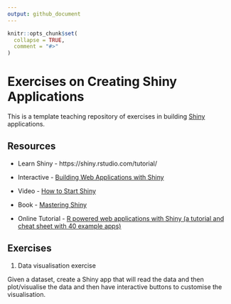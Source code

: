 ```yaml
---
output: github_document
---
```


<!-- README.md is generated from README.Rmd. Please edit that file -->

```r
knitr::opts_chunk$set(
  collapse = TRUE,
  comment = "#>"
)
```

# Exercises on Creating Shiny Applications

<!-- badges: start -->
<!-- badges: end -->

This is a template teaching repository of exercises in building [Shiny](https://shiny.rstudio.com) applications.

## Resources

* Learn Shiny - https://shiny.rstudio.com/tutorial/

* Interactive - [Building Web Applications with Shiny](https://rstudio-education.github.io/shiny-course/)

* Video - [How to Start Shiny](https://vimeo.com/131218530?embedded=true&source=video_title&owner=22717988)

* Book - [Mastering Shiny](https://mastering-shiny.org/)

* Online Tutorial - [R powered web applications with Shiny (a tutorial and cheat sheet with 40 example apps)](http://zevross.com/blog/2016/04/19/r-powered-web-applications-with-shiny-a-tutorial-and-cheat-sheet-with-40-example-apps/)

## Exercises

1. Data visualisation exercise

Given a dataset, create a Shiny app that will read the data and then plot/visualise the data and then have interactive buttons to customise the visualisation.


